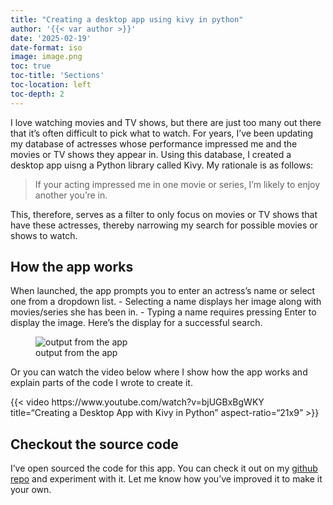 ```yaml
---
title: "Creating a desktop app using kivy in python"
author: '{{< var author >}}'
date: '2025-02-19'
date-format: iso
image: image.png
toc: true
toc-title: 'Sections'
toc-location: left
toc-depth: 2
---
```


I love watching movies and TV shows, but there are just too many out there that it's often difficult to pick what to watch. For years, I've been updating my database of actresses whose performance impressed me and the movies or TV shows they appear in. Using this database, I created a desktop app uisng a Python library called Kivy. My rationale is as follows:

> If your acting impressed me in one movie or series, I'm likely to enjoy another you're in.

This, therefore, serves as a filter to only focus on movies or TV shows that have these actresses, thereby narrowing my search for possible movies or shows to watch.

## How the app works
When launched, the app prompts you to enter an actress's name or select one from a dropdown list.
- Selecting a name displays her image along with movies/series she has been in.
- Typing a name requires pressing Enter to display the image.
Here's the display for a successful search.

::: {.gray-text .center-text}
![output from the app](image.png){fig-align="center"}
:::

Or you can watch the video below where I show how the app works and explain parts of the code I wrote to create it.

{{< video https://www.youtube.com/watch?v=bjUGBxBgWKY
    title="Creating a Desktop App with Kivy in Python"
    aspect-ratio="21x9" 
>}}

## Checkout the source code
I've open sourced the code for this app. You can check it out on my [github repo](https://github.com/jorammutenge/desktop-app) and experiment with it. Let me know how you've improved it to make it your own.

